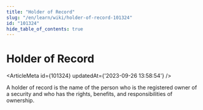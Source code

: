 ```yaml
---
title: "Holder of Record"
slug: "/en/learn/wiki/holder-of-record-101324"
id: "101324"
hide_table_of_contents: true
---
```



# Holder of Record

<ArticleMeta id={101324} updatedAt={'2023-09-26 13:58:54'} />
<div className='border-solid border-b border-t-0 my-4 border-[var(--ifm-color-gray-300)]' />

A holder of record is the name of the person who is the registered owner of a security and who has the rights, benefits, and responsibilities of ownership.
